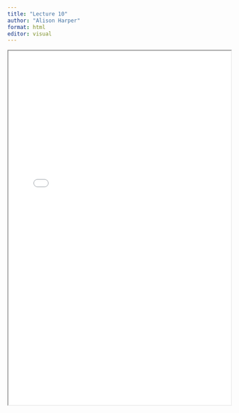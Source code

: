```yaml
---
title: "Lecture 10"
author: "Alison Harper"
format: html
editor: visual
---
```


::: {.callout-tip title="Lecture 10 materials for 2023_2024:" collapse="true"}
<iframe width="100%" height="800" src="BEM2031_Lecture_10.pdf">

</iframe>
:::
